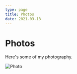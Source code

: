 ```yaml
---
type: page
title: Photos
date: 2021-03-18
---
```


# Photos

Here's some of my photography.


<Image
  src="/images/hirao-yato-green-1_20220418.jpg"
  alt="Photo"
  width={9%$}
  height={*}
  priority
  className="next-image"
/>
